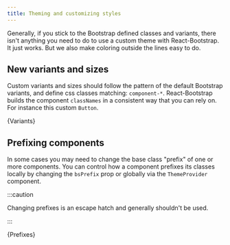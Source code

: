 ```yaml
---
title: Theming and customizing styles
---
```



Generally, if you stick to the Bootstrap defined classes and variants,
there isn't anything you need to do to use a custom theme with
React-Bootstrap. It just works. But we also make coloring outside the
lines easy to do.

## New variants and sizes

Custom variants and sizes should follow the pattern of the default
Bootstrap variants, and define css classes matching:
`component-*`. React-Bootstrap builds the component
`classNames` in a consistent way that you can rely on. For
instance this custom `Button`.

<CodeBlock language="jsx" live>
  {Variants}
</CodeBlock>

## Prefixing components

In some cases you may need to change the base class "prefix" of one or
more components. You can control how a component prefixes its classes
locally by changing the `bsPrefix` prop or globally via the
`ThemeProvider` component.

:::caution

Changing prefixes is an escape hatch and generally shouldn't be used.

:::

<CodeBlock language="jsx" live>
  {Prefixes}
</CodeBlock>
